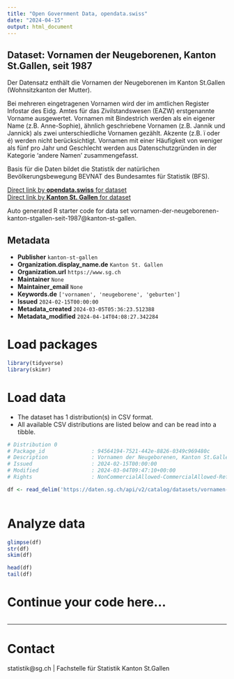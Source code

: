 ```yaml
---
title: "Open Government Data, opendata.swiss"
date: "2024-04-15"
output: html_document
---
```


## Dataset: Vornamen der Neugeborenen, Kanton St.Gallen, seit 1987

Der Datensatz enthält die Vornamen der Neugeborenen im Kanton St.Gallen (Wohnsitzkanton der Mutter). 





Bei mehreren eingetragenen Vornamen wird der im amtlichen Register Infostar des Eidg. Amtes für das Zivilstandswesen (EAZW) erstgenannte Vorname ausgewertet. Vornamen mit Bindestrich werden als ein eigener Name (z.B. Anne-Sophie), ähnlich geschriebene Vornamen (z.B. Jannik und Jannick) als zwei unterschiedliche Vornamen gezählt.  Akzente (z.B. ï oder é) werden nicht berücksichtigt. Vornamen mit einer Häufigkeit von weniger als fünf pro Jahr und Geschlecht werden aus Datenschutzgründen in der Kategorie 'andere Namen' zusammengefasst. 





Basis für die Daten bildet die Statistik der natürlichen Bevölkerungsbewegung BEVNAT des Bundesamtes für Statistik (BFS).

[Direct link by **opendata.swiss** for dataset](https://opendata.swiss/de/dataset/vornamen-der-neugeborenen-kanton-st-gallen-seit-1987)<br>
[Direct link by **Kanton St. Gallen** for dataset](https://daten.sg.ch/explore/dataset/vornamen-der-neugeborenen-kanton-stgallen-seit-1987/)

Auto generated R starter code for data set vornamen-der-neugeborenen-kanton-stgallen-seit-1987@kanton-st-gallen.

## Metadata

- **Publisher** `kanton-st-gallen`
- **Organization.display_name.de** `Kanton St. Gallen`
- **Organization.url** `https://www.sg.ch`
- **Maintainer** `None`
- **Maintainer_email** `None`
- **Keywords.de** `['vornamen', 'neugeborene', 'geburten']`
- **Issued** `2024-02-15T00:00:00`
- **Metadata_created** `2024-03-05T05:36:23.512388`
- **Metadata_modified** `2024-04-14T04:08:27.342284`


# Load packages

```r

library(tidyverse)
library(skimr)

```

# Load data

-   The dataset has 1 distribution(s) in CSV format.
-   All available CSV distributions are listed below and can be read into a tibble.

```r

# Distribution 0
# Package_id               : 94564194-7521-442e-8826-0349c969480c
# Description              : Vornamen der Neugeborenen, Kanton St.Gallen, seit 1987 (csv)
# Issued                   : 2024-02-15T00:00:00
# Modified                 : 2024-03-04T09:47:10+00:00
# Rights                   : NonCommercialAllowed-CommercialAllowed-ReferenceRequired

df <- read_delim('https://daten.sg.ch/api/v2/catalog/datasets/vornamen-der-neugeborenen-kanton-stgallen-seit-1987/exports/csv')



```

# Analyze data

```r

glimpse(df)
str(df)
skim(df)

head(df)
tail(df)

```

# Continue your code here...

```r

```

------------------------------------------------------------------------

# Contact

statistik@sg.ch | Fachstelle für Statistik Kanton St.Gallen
